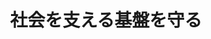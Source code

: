 ﻿---
title: "社会を支える基盤を守る"
category: "環境・社会理工学院"
vol: 80
interviewee: "佐々木 栄一"
url: "http://www.sasaki.cv.ens.titech.ac.jp/"
tags: ["構造","センサー","費用","削減"]
pdf: "80-1-sasaki.pdf"
career: ""
preface: "佐々木研究室では、インフラストラクチャの安全性を高める研究が行われている。インフラストラクチャは市民の生活に最も身近な設備や構造物であり、高い安全性と利便性が求められる。先生は、ただ安全性を高めることだけではなく、センサーを利用して新たな問題点を発見する方法の模索や、費用の削減など研究している技術がより早く社会に浸透するための改良も行なっている。"
---

